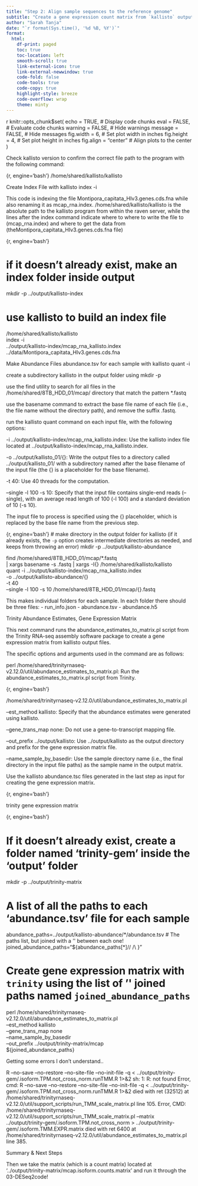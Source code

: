 ```yaml
---
title: "Step 2: Align sample sequences to the reference genome"
subtitle: "Create a gene expression count matrix from `kallisto` output files"
author: "Sarah Tanja"
date: "`r format(Sys.time(), '%d %B, %Y')`"
format:
  html:
    df-print: paged
    toc: true
    toc-location: left
    smooth-scroll: true
    link-external-icon: true
    link-external-newwindow: true
    code-fold: false
    code-tools: true
    code-copy: true
    highlight-style: breeze
    code-overflow: wrap
    theme: minty
---
```


{r setup, include=FALSE}

knitr::opts_chunk$set(
  echo = TRUE,         # Display code chunks
  eval = FALSE,         # Evaluate code chunks
  warning = FALSE,     # Hide warnings
  message = FALSE,     # Hide messages
  fig.width = 6,       # Set plot width in inches
  fig.height = 4,      # Set plot height in inches
  fig.align = "center" # Align plots to the center
)


Check kallisto version to confirm the correct file path to the program with the following command:

{r, engine='bash'}
/home/shared/kallisto/kallisto

Create Index File with kallisto index -i

This code is indexing the file Montipora_capitata_HIv3.genes.cds.fna while also renaming it as mcap_rna.index. /home/shared/kallisto/kallisto is the absolute path to the kallisto program from within the raven server, while the lines after the index command indicate where to where to write the file to (mcap_rna.index) and where to get the data from (theMontipora_capitata_HIv3.genes.cds.fna file)

{r, engine='bash'}

# if it doesn't already exist, make an index folder inside output
mkdir -p ../output/kallisto-index

# use kallisto to build an index file
/home/shared/kallisto/kallisto \
index -i \
../output/kallisto-index/mcap_rna_kallisto.index \
../data/Montipora_capitata_HIv3.genes.cds.fna


Make Abundance Files abundance.tsv for each sample with kallisto quant -i

create a subdirectory kallisto in the output folder using mkdir -p

use the find utility to search for all files in the /home/shared/8TB_HDD_01/mcap/ directory that match the pattern *.fastq

use the basename command to extract the base file name of each file (i.e., the file name without the directory path), and remove the suffix .fastq.

run the kallisto quant command on each input file, with the following options:

-i ../output/kallisto-index/mcap_rna_kallisto.index: Use the kallisto index file located at ../output/kallisto-index/mcap_rna_kallisto.index.

-o ../output/kallisto_01/{}: Write the output files to a directory called ../output/kallisto_01/ with a subdirectory named after the base filename of the input file (the {} is a placeholder for the base filename).

-t 40: Use 40 threads for the computation.

--single -l 100 -s 10: Specify that the input file contains single-end reads (–single), with an average read length of 100 (-l 100) and a standard deviation of 10 (-s 10).

The input file to process is specified using the {} placeholder, which is replaced by the base file name from the previous step.

{r, engine='bash'}
# make directory in the output folder for kallisto (if it already exists, the `-p` option creates intermediate directories as needed, and keeps from throwing an error)
mkdir -p ../output/kallisto-abundance


find /home/shared/8TB_HDD_01/mcap/*.fastq \
| xargs basename -s .fastq | xargs -I{} /home/shared/kallisto/kallisto \
quant -i ../output/kallisto-index/mcap_rna_kallisto.index \
-o ../output/kallisto-abundance/{} \
-t 40 \
--single -l 100 -s 10 /home/shared/8TB_HDD_01/mcap/{}.fastq

This makes individual folders for each sample. In each folder there should be three files: - run_info.json - abundance.tsv - abundance.h5

Trinity Abundance Estimates, Gene Expression Matrix

This next command runs the abundance_estimates_to_matrix.pl script from the Trinity RNA-seq assembly software package to create a gene expression matrix from kallisto output files.

The specific options and arguments used in the command are as follows:

perl /home/shared/trinityrnaseq-v2.12.0/util/abundance_estimates_to_matrix.pl: Run the abundance_estimates_to_matrix.pl script from Trinity.

{r, engine='bash'}

 /home/shared/trinityrnaseq-v2.12.0/util/abundance_estimates_to_matrix.pl

--est_method kallisto: Specify that the abundance estimates were generated using kallisto.

--gene_trans_map none: Do not use a gene-to-transcript mapping file.

--out_prefix ../output/kallisto: Use ../output/kallisto as the output directory and prefix for the gene expression matrix file.

--name_sample_by_basedir: Use the sample directory name (i.e., the final directory in the input file paths) as the sample name in the output matrix.

Use the kallisto abundance.tsc files generated in the last step as input for creating the gene expression matrix.

{r, engine='bash'}


trinity gene expression matrix

{r, engine='bash'}

# If it doesn't already exist, create a folder named 'trinity-gem' inside the 'output' folder
mkdir -p ../output/trinity-matrix

# A list of all the paths to each 'abundance.tsv' file for each sample
abundance_paths=../output/kallisto-abundance/*/abundance.tsv
# The paths list, but joined with a '\' between each one!
joined_abundance_paths="${abundance_paths[*]// /\\ }"

# Create gene expression matrix with `trinity` using the list of '\' joined paths named `joined_abundance_paths`
  perl /home/shared/trinityrnaseq-v2.12.0/util/abundance_estimates_to_matrix.pl \
    --est_method kallisto \
    --gene_trans_map none \
    --name_sample_by_basedir \
    --out_prefix ../output/trinity-matrix/mcap \
     ${joined_abundance_paths} 


Getting some errors I don't understand..

R –no-save –no-restore –no-site-file –no-init-file -q < ../output/trinity-gem/.isoform.TPM.not_cross_norm.runTMM.R 1>&2 sh: 1: R: not found Error, cmd: R –no-save –no-restore –no-site-file –no-init-file -q < ../output/trinity-gem/.isoform.TPM.not_cross_norm.runTMM.R 1>&2 died with ret (32512) at /home/shared/trinityrnaseq-v2.12.0/util/support_scripts/run_TMM_scale_matrix.pl line 105. Error, CMD: /home/shared/trinityrnaseq-v2.12.0/util/support_scripts/run_TMM_scale_matrix.pl –matrix ../output/trinity-gem/.isoform.TPM.not_cross_norm > ../output/trinity-gem/.isoform.TMM.EXPR.matrix died with ret 6400 at /home/shared/trinityrnaseq-v2.12.0/util/abundance_estimates_to_matrix.pl line 385.

Summary & Next Steps

Then we take the matrix (which is a count matrix) located at '../output/trinity-matrix/mcap.isoform.counts.matrix' and run it through the 03-DESeq2code!

